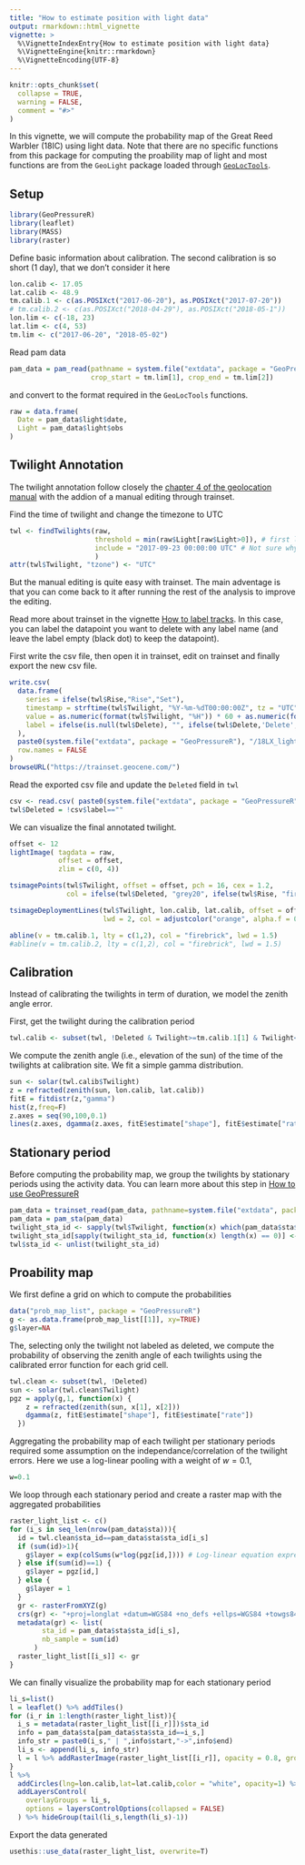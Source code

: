 ```yaml
---
title: "How to estimate position with light data"
output: rmarkdown::html_vignette
vignette: >
  %\VignetteIndexEntry{How to estimate position with light data}
  %\VignetteEngine{knitr::rmarkdown}
  %\VignetteEncoding{UTF-8}
---
```


```r
knitr::opts_chunk$set(
  collapse = TRUE,
  warning = FALSE, 
  comment = "#>"
)
```

In this vignette, we will compute the probability map of the Great Reed Warbler (18IC) using light data. Note that there are no specific functions from this package for computing the proability map of light and most functions are from the `GeoLight` package loaded through [`GeoLocTools`](https://github.com/slisovski/GeoLocTools). 

## Setup

```r
library(GeoPressureR)
library(leaflet)
library(MASS)
library(raster)
```

Define basic information about calibration. The second calibration is so short (1 day), that we don't consider it here

```r
lon.calib <- 17.05	
lat.calib <- 48.9
tm.calib.1 <- c(as.POSIXct("2017-06-20"), as.POSIXct("2017-07-20"))
# tm.calib.2 <- c(as.POSIXct("2018-04-29"), as.POSIXct("2018-05-1"))
lon.lim <- c(-18, 23)
lat.lim <- c(4, 53)
tm.lim <- c("2017-06-20", "2018-05-02")
```

Read pam data

```r
pam_data = pam_read(pathname = system.file("extdata", package = "GeoPressureR"),
                    crop_start = tm.lim[1], crop_end = tm.lim[2])
```

and convert to the format required in the `GeoLocTools` functions.

```r
raw = data.frame(
  Date = pam_data$light$date,
  Light = pam_data$light$obs
)
```

## Twilight Annotation

The twilight annotation follow closely the [chapter 4 of the geolocation manual](https://geolocationmanual.vogelwarte.ch/twilight.html) with the addion of a manual editing through trainset.

Find the time of twilight and change the timezone to UTC
```r
twl <- findTwilights(raw, 
                     threshold = min(raw$Light[raw$Light>0]), # first light of the day
                     include = "2017-09-23 00:00:00 UTC" # Not sure why
                     )
attr(twl$Twilight, "tzone") <- "UTC" 
```

But the manual editing is quite easy with trainset. The main adventage is that you can come back to it after running the rest of the analysis to improve the editing.

Read more about trainset in the vignette [How to label tracks](labeling_tracks.html#introduction-to-trainset). In this case, you can label the datapoint you want to delete with any label name (and leave the label empty (black dot) to keep the datapoint).

First write the csv file, then open it in trainset, edit on trainset and finally export the new csv file.

```r
write.csv(
  data.frame(
    series = ifelse(twl$Rise,"Rise","Set"),
    timestamp = strftime(twl$Twilight, "%Y-%m-%dT00:00:00Z", tz = "UTC"),
    value = as.numeric(format(twl$Twilight, "%H")) * 60 + as.numeric(format(twl$Twilight, "%M")),
    label = ifelse(is.null(twl$Delete), "", ifelse(twl$Delete,'Delete',''))
  ),
  paste0(system.file("extdata", package = "GeoPressureR"), "/18LX_light.csv"),
  row.names = FALSE
)
browseURL("https://trainset.geocene.com/")
```

Read the exported csv file and update the `Deleted` field in `twl`

```r
csv <- read.csv( paste0(system.file("extdata", package = "GeoPressureR"), "/18LX_light-labeled.csv"))
twl$Deleted = !csv$label==""
```

We can visualize the final annotated twilight.

```r
offset <- 12
lightImage( tagdata = raw,
            offset = offset,     
            zlim = c(0, 4))

tsimagePoints(twl$Twilight, offset = offset, pch = 16, cex = 1.2,
              col = ifelse(twl$Deleted, "grey20", ifelse(twl$Rise, "firebrick", "cornflowerblue")))

tsimageDeploymentLines(twl$Twilight, lon.calib, lat.calib, offset = offset,
                       lwd = 2, col = adjustcolor("orange", alpha.f = 0.8))

abline(v = tm.calib.1, lty = c(1,2), col = "firebrick", lwd = 1.5)
#abline(v = tm.calib.2, lty = c(1,2), col = "firebrick", lwd = 1.5)
```

## Calibration

Instead of calibrating the twilights in term of duration, we model the zenith angle error.

First, get the twilight during the calibration period
```r
twl.calib <- subset(twl, !Deleted & Twilight>=tm.calib.1[1] & Twilight<=tm.calib.1[2])
```

We compute the zenith angle (i.e., elevation of the sun) of the time of the twilights at calibration site.  We fit a simple gamma distribution.

```r
sun <- solar(twl.calib$Twilight)
z = refracted(zenith(sun, lon.calib, lat.calib)) 
fitE = fitdistr(z,"gamma")
hist(z,freq=F)
z.axes = seq(90,100,0.1)
lines(z.axes, dgamma(z.axes, fitE$estimate["shape"], fitE$estimate["rate"]), col="red")
```

## Stationary period

Before computing the probability map, we group the twilights by stationary periods using the activity data. You can learn more about this step in [How to use GeoPressureR](using-geopressurer.html#identifying-stationary-periods)

```r
pam_data = trainset_read(pam_data, pathname=system.file("extdata", package = "GeoPressureR"))
pam_data = pam_sta(pam_data)
twilight_sta_id <- sapply(twl$Twilight, function(x) which(pam_data$sta$start < x & x < pam_data$sta$end))
twilight_sta_id[sapply(twilight_sta_id, function(x) length(x) == 0)] <- 0
twl$sta_id <- unlist(twilight_sta_id)
```

## Proability map

We first define a grid on which to compute the probabilities
```r
data("prob_map_list", package = "GeoPressureR")
g <- as.data.frame(prob_map_list[[1]], xy=TRUE)
g$layer=NA
```

The, selecting only the twilight not labeled as deleted, we compute the probability of observing the zenith angle of each twilights using the calibrated error function for each grid cell. 

```r
twl.clean <- subset(twl, !Deleted)
sun <- solar(twl.clean$Twilight)
pgz = apply(g,1, function(x) {
    z = refracted(zenith(sun, x[1], x[2])) 
    dgamma(z, fitE$estimate["shape"], fitE$estimate["rate"])
  })
```

Aggregating the probability map of each twilight per stationary periods required some assumption on the independance/correlation of the twilight errors.
Here we use a log-linear pooling with a weight of $w=0.1$,

```r
w=0.1
```

We loop through each stationary period and create a raster map with the aggregated probabilities

```r
raster_light_list <- c()
for (i_s in seq_len(nrow(pam_data$sta))){
  id = twl.clean$sta_id==pam_data$sta$sta_id[i_s]
  if (sum(id)>1){
    g$layer = exp(colSums(w*log(pgz[id,]))) # Log-linear equation express in log 
  } else if(sum(id)==1) {
    g$layer = pgz[id,]
  } else {
    g$layer = 1
  }
  gr <- rasterFromXYZ(g)
  crs(gr) <- "+proj=longlat +datum=WGS84 +no_defs +ellps=WGS84 +towgs84=0,0,0"
  metadata(gr) <- list(
        sta_id = pam_data$sta$sta_id[i_s],
        nb_sample = sum(id)
      )
  raster_light_list[[i_s]] <- gr
}
```

We can finally visualize the probability map for each stationary period

```r
li_s=list()
l = leaflet() %>% addTiles() 
for (i_r in 1:length(raster_light_list)){
  i_s = metadata(raster_light_list[[i_r]])$sta_id
  info = pam_data$sta[pam_data$sta$sta_id==i_s,]
  info_str = paste0(i_s," | ",info$start,"->",info$end)
  li_s <- append(li_s, info_str)
  l = l %>% addRasterImage(raster_light_list[[i_r]], opacity = 0.8, group=info_str) 
}
l %>% 
  addCircles(lng=lon.calib,lat=lat.calib,color = "white", opacity=1) %>% 
  addLayersControl(
    overlayGroups = li_s,
    options = layersControlOptions(collapsed = FALSE)
  ) %>% hideGroup(tail(li_s,length(li_s)-1))
```

Export the data generated

```r
usethis::use_data(raster_light_list, overwrite=T)
```

